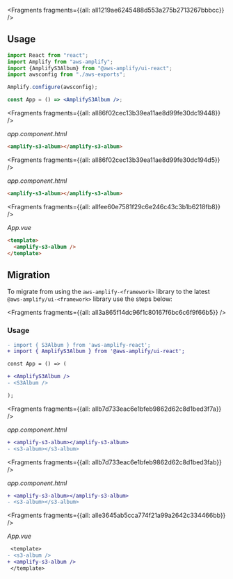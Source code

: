 


<Fragments fragments={{all: all1219ae6245488d553a275b2713267bbbcc}} />

## Usage

<FilterContent framework="react">

```jsx
import React from "react";
import Amplify from "aws-amplify";
import {AmplifyS3Album} from "@aws-amplify/ui-react";
import awsconfig from "./aws-exports";

Amplify.configure(awsconfig);

const App = () => <AmplifyS3Album />;
```

</FilterContent>

<FilterContent framework="angular">




<Fragments fragments={{all: all86f02cec13b39ea11ae8d99fe30dc19448}} />

_app.component.html_

```html
<amplify-s3-album></amplify-s3-album>
```

</FilterContent>

<FilterContent framework="ionic">




<Fragments fragments={{all: all86f02cec13b39ea11ae8d99fe30dc194d5}} />

_app.component.html_

```html
<amplify-s3-album></amplify-s3-album>
```

</FilterContent>

<FilterContent framework="vue">




<Fragments fragments={{all: allfee60e7581f29c6e246c43c3b1b6218fb8}} />

_App.vue_

```html
<template>
  <amplify-s3-album />
</template>
```

</FilterContent>

<ui-component-props tag="amplify-s3-album" prop-type="attr" use-table-headers></ui-component-props>

<ui-component-props tag="amplify-s3-album" prop-type="css" use-table-headers></ui-component-props>

## Migration

To migrate from using the `aws-amplify-<framework>` library to the latest `@aws-amplify/ui-<framework>` library use the steps below:




<Fragments fragments={{all: all3a865f14dc96f1c80167f6bc6c6f9f66b5}} />

### Usage

<FilterContent framework="react">

```diff
- import { S3Album } from 'aws-amplify-react';
+ import { AmplifyS3Album } from '@aws-amplify/ui-react';

const App = () => (

+ <AmplifyS3Album />
- <S3Album />

);
```

</FilterContent>

<FilterContent framework="angular">




<Fragments fragments={{all: allb7d733eac6e1bfeb9862d62c8d1bed3f7a}} />

_app.component.html_

```diff
+ <amplify-s3-album></amplify-s3-album>
- <s3-album></s3-album>
```

</FilterContent>

<FilterContent framework="ionic">




<Fragments fragments={{all: allb7d733eac6e1bfeb9862d62c8d1bed3fab}} />

_app.component.html_

```diff
+ <amplify-s3-album></amplify-s3-album>
- <s3-album></s3-album>
```

</FilterContent>

<FilterContent framework="vue">




<Fragments fragments={{all: alle3645ab5cca774f21a99a2642c334466bb}} />

_App.vue_

```diff
 <template>
- <s3-album />
+ <amplify-s3-album />
 </template>
```

</FilterContent>
